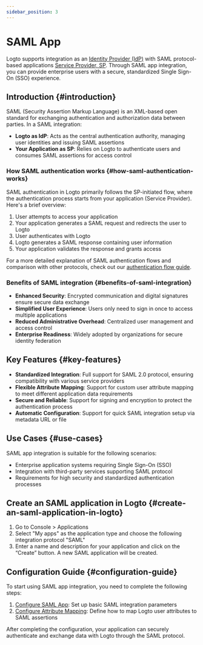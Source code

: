 ```yaml
---
sidebar_position: 3
---
```


# SAML App

Logto supports integration as an [Identity Provider (IdP)](https://auth.wiki/identity-provider) with SAML protocol-based applications [Service Provider, SP](https://auth.wiki/service-provider). Through SAML app integration, you can provide enterprise users with a secure, standardized Single Sign-On (SSO) experience.

## Introduction \{#introduction}

SAML (Security Assertion Markup Language) is an XML-based open standard for exchanging authentication and authorization data between parties. In a SAML integration:

- **Logto as IdP**: Acts as the central authentication authority, managing user identities and issuing SAML assertions
- **Your Application as SP**: Relies on Logto to authenticate users and consumes SAML assertions for access control

### How SAML authentication works \{#how-saml-authentication-works}

SAML authentication in Logto primarily follows the SP-initiated flow, where the authentication process starts from your application (Service Provider). Here's a brief overview:

1. User attempts to access your application
2. Your application generates a SAML request and redirects the user to Logto
3. User authenticates with Logto
4. Logto generates a SAML response containing user information
5. Your application validates the response and grants access

For a more detailed explanation of SAML authentication flows and comparison with other protocols, check out our [authentication flow guide](/integrate-logto/integrate-logto-into-your-application/understand-authentication-flow.mdx#saml-authentication-flow).

### Benefits of SAML integration \{#benefits-of-saml-integration}

- **Enhanced Security**: Encrypted communication and digital signatures ensure secure data exchange
- **Simplified User Experience**: Users only need to sign in once to access multiple applications
- **Reduced Administrative Overhead**: Centralized user management and access control
- **Enterprise Readiness**: Widely adopted by organizations for secure identity federation

## Key Features \{#key-features}

- **Standardized Integration**: Full support for SAML 2.0 protocol, ensuring compatibility with various service providers
- **Flexible Attribute Mapping**: Support for custom user attribute mapping to meet different application data requirements
- **Secure and Reliable**: Support for signing and encryption to protect the authentication process
- **Automatic Configuration**: Support for quick SAML integration setup via metadata URL or file

## Use Cases \{#use-cases}

SAML app integration is suitable for the following scenarios:

- Enterprise application systems requiring Single Sign-On (SSO)
- Integration with third-party services supporting SAML protocol
- Requirements for high security and standardized authentication processes

## Create an SAML application in Logto \{#create-an-saml-application-in-logto}

1. Go to <CloudLink to="/applications">Console > Applications</CloudLink>
2. Select "My apps" as the application type and choose the following integration protocol "SAML"
3. Enter a name and description for your application and click on the “Create” button. A new SAML application will be created.

## Configuration Guide \{#configuration-guide}

To start using SAML app integration, you need to complete the following steps:

1. [Configure SAML App](/integrate-logto/saml-app/setup.mdx): Set up basic SAML integration parameters
2. [Configure Attribute Mapping](/integrate-logto/saml-app/attribute-mapping.mdx): Define how to map Logto user attributes to SAML assertions

After completing the configuration, your application can securely authenticate and exchange data with Logto through the SAML protocol.
